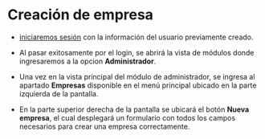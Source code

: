
# Creación de empresa

- [iniciaremos sesión](https://cms.citas-multisalud.com/) con la información del usuario previamente creado.

<div className="contenedor-imagenes">
<ImageZoom 
      src="/InicioSesion.webp"
      alt="Inicio de sesion"
      width={500}
      height={300}
/>
</div>

- Al pasar exitosamente por el login, se abrirá la vista de módulos donde ingresaremos a la opcion **Administrador**.

<div className="contenedor-imagenes">
<ImageZoom 
      src="/ModuloAdmin.webp"
      alt="ingereso al modulo administrador"
      width={700}
      height={300}
/>
</div>

- Una vez en la vista principal del módulo de administrador, se ingresa al apartado **Empresas** disponible en el menú principal ubicado en la parte izquierda de la pantalla.

<div className="contenedor-imagenes">
<ImageZoom 
      src="/moduloEmpresa.webp"
      alt="ingereso al modulo empresa"
      width={700}
      height={300}
/>
</div>

- En la parte superior derecha de la pantalla se ubicará el botón **Nueva empresa**, el cual desplegará un formulario con todos los campos necesarios para crear una empresa correctamente.

<div className="contenedor-imagenes">
<ImageZoom 
      src="/formularioEmpresa.webp"
      alt="formulario sobre datos de la empresa"
      width={700}
      height={300}
/>
</div>